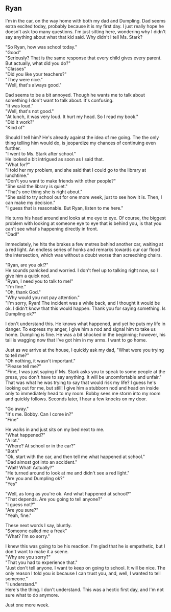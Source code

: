 ## Ryan

I'm in the car, on the way home with both my dad and Dumpling. Dad seems extra excited today, probably because it is my first day. I just really hope he doesn't ask too many questions. I'm just sitting here, wondering why I didn't say anything about what that kid said. Why didn't I tell Ms. Stark? 

"So Ryan, how was school today."<br/>
"Good"<br/>
"Seriously? That is the same response that every child gives every parent. But actually, what did you do?"<br/>
"Classes"<br/>
"Did you like your teachers?"<br/>
"They were nice."<br/>
"Well, that's always good."

Dad seems to be a bit annoyed. Though he wants me to talk about something I don't want to talk about. It's confusing.<br/>
"It was loud."<br/>
"Well, that's not good."<br/>
"At lunch, it was very loud. It hurt my head. So I read my book."<br/>
"Did it work?"<br/>
"Kind of"

Should I tell him? He's already against the idea of me going. The the only thing telling him would do, is jeopardize my chances of continuing even further. <br/>
"I went to Ms. Stark after school."<br/>
He looked a bit intrigued as soon as I said that.<br/>
"What for?"<br/>
"I told her my problem, and she said that I could go to the library at lunchtime."<br/>
"Don't you want to make friends with other people?"<br/>
"She said the library is quiet."<br/>
"That's one thing she is right about."<br/>
"She said to try school out for one more week, just to see how it is. Then, I can make my decision."<br/>
"I guess that is reasonable. But Ryan, listen to me here."

He turns his head around and looks at me eye to eye. Of course, the biggest problem with looking at someone eye to eye that is behind you, is that you can't see what's happening directly in front. <br/>
"Dad!"

Immediately, he hits the brakes a few metres behind another car, waiting at a red light. An endless series of honks and remarks towards our car flood the intersection, which was without a doubt worse than screeching chairs. 

"Ryan, are you ok!?"<br/>
He sounds panicked and worried. I don't feel up to talking right now, so I give him a quick nod. <br/>
"Ryan, I need you to talk to me!"<br/>
"I'm fine."<br/>
"Oh, thank God."<br/>
"Why would you not pay attention." <br/>
"I'm sorry, Ryan! The incident was a while back, and I thought it would be ok. I didn't know that this would happen. Thank you for saying something. Is Dumpling ok?"

I don't understand this. He knows what happened, and yet he puts my life in danger. To express my anger, I give him a nod and signal him to take us home. Dumpling is fine. He was a bit shocked in the beginning; however, his tail is wagging now that I've got him in my arms. I want to go home.

Just as we arrive at the house, I quickly ask my dad, "What were you trying to tell me?"<br/>
"Oh nothing, it wasn't important."<br/>
"Please tell me?"<br/>
"Fine, I was just saying if Ms. Stark asks you to speak to some people at the press, you don't have to say anything. It will be uncomfortable and unfair."<br/>
That was what he was trying to say that would risk my life? I guess he's looking out for me, but still! I give him a stubborn nod and head on inside only to immediately head to my room. Bobby sees me storm into my room and quickly follows. Seconds later, I hear a few knocks on my door.

"Go away."<br/>
"It's me. Bobby. Can I come in?"<br/>
"Fine"

He walks in and just sits on my bed next to me.<br/>
"What happened?"<br/>
"A lot."<br/>
"Where? At school or in the car?"<br/>
"Both"<br/>
"Ok, start with the car, and then tell me what happened at school."<br/>
"Dad almost got into an accident."<br/>
"Wait! What! Actually?"<br/>
"He turned around to look at me and didn't see a red light."<br/>
"Are you and Dumpling ok?"<br/>
"Yes"

"Well, as long as you're ok. And what happened at school?"<br/>
"That depends. Are you going to tell anyone?"<br/>
"I guess not?"<br/>
"Are you sure?"<br/>
"Yeah, fine."

These next words I say, bluntly.<br/>
"Someone called me a freak"<br/>
"What? I'm so sorry."

I knew this was going to be his reaction. I'm glad that he is empathetic, but I don't want to make it a scene.<br/>
"Why are you sorry?"<br/>
"That you had to experience that."<br/>
"Just don't tell anyone. I want to keep on going to school. It will be nice. The only reason I told you is because I can trust you, and, well, I wanted to tell someone."<br/>
"I understand."<br/>
Here's the thing. I don't understand. This was a hectic first day, and I'm not sure what to do anymore.

Just one more week.